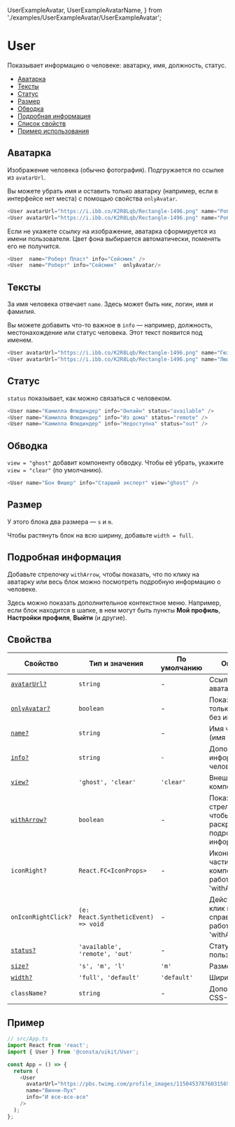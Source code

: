   UserExampleAvatar,
  UserExampleAvatarName,
} from './examples/UserExampleAvatar/UserExampleAvatar';

<!--info
description: Выпадающий список для выбора пользователей.
-->

# User

Показывает информацию о человеке: аватарку, имя, должность, статус.

- [Аватарка](#аватарка)
- [Тексты](#тексты)
- [Статус](#статус)
- [Размер](#размер)
- [Обводка](#обводка)
- [Подробная информация](#подробная-информация)
- [Список свойств](#свойства)
- [Пример использования](#пример)

## Аватарка

Изображение человека (обычно фотография). Подгружается по ссылке из `avatarUrl`.

Вы можете убрать имя и оставить только аватарку (например, если в интерфейсе нет места)
с помощью свойства `onlyAvatar`.

<UserExampleAvatar />

```ts
<User avatarUrl="https://i.ibb.co/K2R8Lqb/Rectangle-1496.png" name="Роберт Пласт" info="Cейсмик" />
<User avatarUrl="https://i.ibb.co/K2R8Lqb/Rectangle-1496.png" name="Роберт Пласт" info="Cейсмик"  onlyAvatar/>
```

Если не укажете ссылку на изображение, аватарка сформируется из имени пользователя.
Цвет фона выбирается автоматически, поменять его не получится.

<UserExampleAvatarName />

```ts
<User  name="Роберт Пласт" info="Cейсмик" />
<User  name="Роберт" info="Cейсмик"  onlyAvatar/>
```

## Тексты

За имя человека отвечает `name`. Здесь может быть ник, логин, имя и фамилия.

Вы можете добавить что-то важное в `info` — например, должность, местонахождение
или статус человека. Этот текст появится под именем.

<UserExampleName />

```ts
<User avatarUrl="https://i.ibb.co/K2R8Lqb/Rectangle-1496.png" name="Гюзель Скважина" info="В отпуске" />
<User avatarUrl="https://i.ibb.co/K2R8Lqb/Rectangle-1496.png" name="Люций" info="Эксперт"  onlyAvatar/>
```

## Статус

`status` показывает, как можно связаться с человеком.

<UserExampleStatus />

```ts
<User name="Камилла Флюдиндер" info="Онлайн" status="available" />
<User name="Камилла Флюдиндер" info="Из дома" status="remote" />
<User name="Камилла Флюдиндер" info="Недоступна" status="out" />
```

## Обводка

`view = "ghost"` добавит компоненту обводку.
Чтобы её убрать, укажите `view = "clear"` (по умолчанию).

<UserExampleView />

```ts
<User name="Бон Фишер" info="Старший эксперт" view="ghost" />
```

## Размер

У этого блока два размера — `s` и `m`.

<UserExampleSize />

Чтобы растянуть блок на всю ширину, добавьте `width = full`.

<UserExampleSizeWidth />

## Подробная информация

Добавьте стрелочку `withArrow`, чтобы показать, что по клику на аватарку или весь блок
можно посмотреть подробную информацию о человеке.

Здесь можно показать дополнительное контекстное меню. Например, если блок находится в шапке,
в нем могут быть пункты **Мой профиль**, **Настройки профиля**, **Выйти** (и другие).

<UserExampleArrow />

## Свойства

<!-- props:start -->

| Свойство                              | Тип и значения                      | По умолчанию | Описание                                                    |
| ------------------------------------- | ----------------------------------- | ------------ | ----------------------------------------------------------- |
| [`avatarUrl?`](#аватарка)             | `string`                            | -            | Ссылка на аватарку                                          |
| [`onlyAvatar?`](#аватарка)            | `boolean`                           | -            | Показывать только аватарку, без имени                       |
| [`name?`](#тексты)                    | `string`                            | -            | Имя человека (имя и фамилия)                                |
| [`info?`](#тексты)                    | `string`                            | `-`          | Дополнительная информация о человеке                        |
| [`view?`](#обводка)                   | `'ghost', 'clear'`                  | `'clear'`    | Внешний вид компонента                                      |
| [`withArrow?`](#подробная-информация) | `boolean`                           | -            | Показывать стрелочку, чтобы раскрывать подробную информацию |
| `iconRight?`                          | `React.FC<IconProps>`               | -            | Иконка в правой части компонента, работает без 'withArrow'  |
| `onIconRightClick?`                   | `(e: React.SyntheticEvent) => void` | -            | Действие на клик по иконке справа, работает без 'withArrow' |
| [`status?`](#статус)                  | `'available', 'remote', 'out'`      | -            | Статус пользователя                                         |
| [`size?`](#размер)                    | `'s', 'm', 'l'`                     | `'m'`        | Размер                                                      |
| [`width?`](#размер)                   | `'full', 'default'`                 | `'default'`  | Ширина блока                                                |
| `className?`                          | `string`                            | -            | Дополнительный CSS-класс                                    |

<!-- props:end -->

## Пример

```ts
// src/App.ts
import React from 'react';
import { User } from '@consta/uikit/User';

const App = () => {
  return (
    <User
      avatarUrl="https://pbs.twimg.com/profile_images/1150453787603156992/DoiKLDMY_400x400.png"
      name="Винни-Пух"
      info="И все-все-все"
    />
  );
};
```

